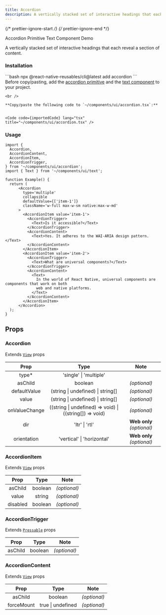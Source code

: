 ```yaml
---
title: Accordion
description: A vertically stacked set of interactive headings that each reveal a section of content.
---
```


{/* prettier-ignore-start */}
{/* prettier-ignore-end */}


<LinkButton href="/primitives/accordion">
  Accordion Primitive
</LinkButton>
<LinkButton href="/components/text">
  Text Component
</LinkButton>
<LinkButton target="_blank" href="https://rnr-showcase.vercel.app/accordion">
  Demo
</LinkButton>

<br />

A vertically stacked set of interactive headings that each reveal a section of content.

### Installation

<Tabs>
  <TabItem label='CLI'> 
    ```bash
    npx @react-native-reusables/cli@latest add accordion
    ```
  </TabItem>
  <TabItem label='Manual'>
    <Aside type="tip" title="Dependencies">
        Before copy/pasting, add the <a href="/primitives/accordion" className='text-white font-bold'>accordion primitive</a> and the <a href="/components/text" className='text-white font-bold'>text component</a> to your project.
    </Aside>

    <br />

    **Copy/paste the following code to `~/components/ui/accordion.tsx`:**


    <Code code={importedCode} lang="tsx" title="~/components/ui/accordion.tsx" />
  </TabItem>
</Tabs>

### Usage

```tsx
import {
  Accordion,
  AccordionContent,
  AccordionItem,
  AccordionTrigger,
} from '~/components/ui/accordion';
import { Text } from '~/components/ui/text';

function Example() {
  return (
      <Accordion
        type='multiple'
        collapsible
        defaultValue={['item-1']}
        className='w-full max-w-sm native:max-w-md'
      >
        <AccordionItem value='item-1'>
          <AccordionTrigger>
            <Text>Is it accessible?</Text>
          </AccordionTrigger>
          <AccordionContent>
            <Text>Yes. It adheres to the WAI-ARIA design pattern.</Text>
          </AccordionContent>
        </AccordionItem>
        <AccordionItem value='item-2'>
          <AccordionTrigger>
            <Text>What are universal components?</Text>
          </AccordionTrigger>
          <AccordionContent>
            <Text>
              In the world of React Native, universal components are components that work on both
              web and native platforms.
            </Text>
          </AccordionContent>
        </AccordionItem>
      </Accordion>
  );
}
```
## Props

### Accordion

Extends [`View`](https://reactnative.dev/docs/view#props) props

|     Prop      |                          Type                           |           Note            |
| :-----------: | :-----------------------------------------------------: | :-----------------------: |
|    type\*     |                 'single' \| 'multiple'                  |                           |
|    asChild    |                         boolean                         |       _(optional)_        |
| defaultValue  |            (string \| undefined) \| string[]            |       _(optional)_        |
|     value     |            (string \| undefined) \| string[]            |       _(optional)_        |
| onValueChange | ((string \| undefined) => void) \| ((string[]) => void) |       _(optional)_        |
|      dir      |                     'ltr' \| 'rtl'                      | **Web only** _(optional)_ |
|  orientation  |               'vertical' \| 'horizontal'                | **Web only** _(optional)_ |

### AccordionItem

Extends [`View`](https://reactnative.dev/docs/view#props) props

|   Prop   |  Type   |     Note     |
| :------: | :-----: | :----------: |
| asChild  | boolean | _(optional)_ |
|  value   | string  | _(optional)_ |
| disabled | boolean | _(optional)_ |

### AccordionTrigger

Extends [`Pressable`](https://reactnative.dev/docs/pressable#props) props

|  Prop   |  Type   |     Note     |
| :-----: | :-----: | :----------: |
| asChild | boolean | _(optional)_ |

### AccordionContent

Extends [`View`](https://reactnative.dev/docs/view#props) props

|    Prop    |       Type        |     Note     |
| :--------: | :---------------: | :----------: |
|  asChild   |      boolean      | _(optional)_ |
| forceMount | true \| undefined | _(optional)_ |